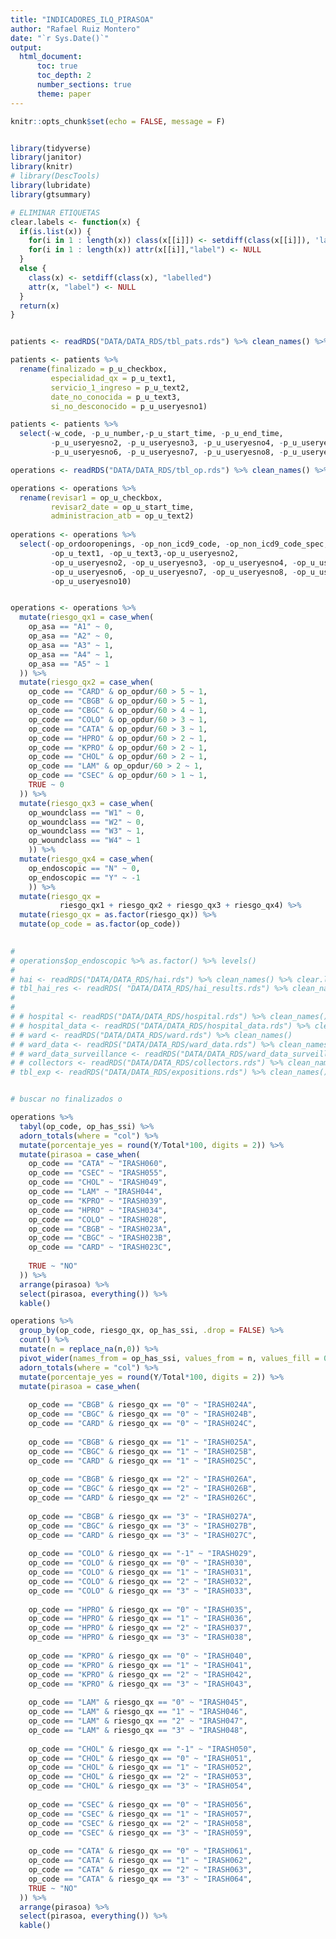 ```yaml
---
title: "INDICADORES_ILQ_PIRASOA"
author: "Rafael Ruiz Montero"
date: "`r Sys.Date()`"
output: 
  html_document:
      toc: true
      toc_depth: 2
      number_sections: true
      theme: paper
---
```


```r
knitr::opts_chunk$set(echo = FALSE, message = F)


library(tidyverse)
library(janitor)
library(knitr)
# library(DescTools)
library(lubridate)
library(gtsummary)

# ELIMINAR ETIQUETAS
clear.labels <- function(x) {
  if(is.list(x)) {
    for(i in 1 : length(x)) class(x[[i]]) <- setdiff(class(x[[i]]), 'labelled') 
    for(i in 1 : length(x)) attr(x[[i]],"label") <- NULL
  }
  else {
    class(x) <- setdiff(class(x), "labelled")
    attr(x, "label") <- NULL
  }
  return(x)
}


patients <- readRDS("DATA/DATA_RDS/tbl_pats.rds") %>% clean_names() %>% clear.labels()

patients <- patients %>% 
  rename(finalizado = p_u_checkbox,
         especialidad_qx = p_u_text1,
         servicio_1_ingreso = p_u_text2,
         date_no_conocida = p_u_text3,
         si_no_desconocido = p_u_useryesno1)

patients <- patients %>% 
  select(-w_code, -p_u_number,-p_u_start_time, -p_u_end_time,
         -p_u_useryesno2, -p_u_useryesno3, -p_u_useryesno4, -p_u_useryesno5,
         -p_u_useryesno6, -p_u_useryesno7, -p_u_useryesno8, -p_u_useryesno9)

operations <- readRDS("DATA/DATA_RDS/tbl_op.rds") %>% clean_names() %>% clear.labels()

operations <- operations %>% 
  rename(revisar1 = op_u_checkbox,
         revisar2_date = op_u_start_time,
         administracion_atb = op_u_text2)
         
operations <- operations %>% 
  select(-op_ordooropenings, -op_non_icd9_code, -op_non_icd9_code_spec, -op_u_number,-op_u_end_time,
         -op_u_text1, -op_u_text3,-op_u_useryesno2,
         -op_u_useryesno2, -op_u_useryesno3, -op_u_useryesno4, -op_u_useryesno5,
         -op_u_useryesno6, -op_u_useryesno7, -op_u_useryesno8, -op_u_useryesno9, 
         -op_u_useryesno10)


operations <- operations %>% 
  mutate(riesgo_qx1 = case_when(
    op_asa == "A1" ~ 0,
    op_asa == "A2" ~ 0,
    op_asa == "A3" ~ 1,
    op_asa == "A4" ~ 1,
    op_asa == "A5" ~ 1
  )) %>% 
  mutate(riesgo_qx2 = case_when(
    op_code == "CARD" & op_opdur/60 > 5 ~ 1,
    op_code == "CBGB" & op_opdur/60 > 5 ~ 1,
    op_code == "CBGC" & op_opdur/60 > 4 ~ 1,
    op_code == "COLO" & op_opdur/60 > 3 ~ 1,
    op_code == "CATA" & op_opdur/60 > 3 ~ 1,
    op_code == "HPRO" & op_opdur/60 > 2 ~ 1,
    op_code == "KPRO" & op_opdur/60 > 2 ~ 1,
    op_code == "CHOL" & op_opdur/60 > 2 ~ 1,
    op_code == "LAM" & op_opdur/60 > 2 ~ 1,
    op_code == "CSEC" & op_opdur/60 > 1 ~ 1,
    TRUE ~ 0
  )) %>% 
  mutate(riesgo_qx3 = case_when(
    op_woundclass == "W1" ~ 0,
    op_woundclass == "W2" ~ 0,
    op_woundclass == "W3" ~ 1,
    op_woundclass == "W4" ~ 1
    )) %>% 
  mutate(riesgo_qx4 = case_when(
    op_endoscopic == "N" ~ 0,
    op_endoscopic == "Y" ~ -1
    )) %>% 
  mutate(riesgo_qx = 
           riesgo_qx1 + riesgo_qx2 + riesgo_qx3 + riesgo_qx4) %>% 
  mutate(riesgo_qx = as.factor(riesgo_qx)) %>% 
  mutate(op_code = as.factor(op_code))

         
# 
# operations$op_endoscopic %>% as.factor() %>% levels()
# 
# hai <- readRDS("DATA/DATA_RDS/hai.rds") %>% clean_names() %>% clear.labels()
# tbl_hai_res <- readRDS( "DATA/DATA_RDS/hai_results.rds") %>% clean_names() %>% clear.labels()
# 
# 
# # hospital <- readRDS("DATA/DATA_RDS/hospital.rds") %>% clean_names()
# # hospital_data <- readRDS("DATA/DATA_RDS/hospital_data.rds") %>% clean_names()
# # ward <- readRDS("DATA/DATA_RDS/ward.rds") %>% clean_names()
# # ward_data <- readRDS("DATA/DATA_RDS/ward_data.rds") %>% clean_names()
# # ward_data_surveillance <- readRDS("DATA/DATA_RDS/ward_data_surveillance.rds") %>% clean_names()
# # collectors <- readRDS("DATA/DATA_RDS/collectors.rds") %>% clean_names()
# tbl_exp <- readRDS("DATA/DATA_RDS/expositions.rds") %>% clean_names() %>% clear.labels()


# buscar no finalizados o 

```


```r
operations %>% 
  tabyl(op_code, op_has_ssi) %>% 
  adorn_totals(where = "col") %>% 
  mutate(porcentaje_yes = round(Y/Total*100, digits = 2)) %>% 
  mutate(pirasoa = case_when(
    op_code == "CATA" ~ "IRASH060",
    op_code == "CSEC" ~ "IRASH055",
    op_code == "CHOL" ~ "IRASH049",
    op_code == "LAM" ~ "IRASH044",
    op_code == "KPRO" ~ "IRASH039",
    op_code == "HPRO" ~ "IRASH034",
    op_code == "COLO" ~ "IRASH028",
    op_code == "CBGB" ~ "IRASH023A",
    op_code == "CBGC" ~ "IRASH023B",
    op_code == "CARD" ~ "IRASH023C",
    
    TRUE ~ "NO"
  )) %>% 
  arrange(pirasoa) %>% 
  select(pirasoa, everything()) %>% 
  kable()
```

```r
operations %>% 
  group_by(op_code, riesgo_qx, op_has_ssi, .drop = FALSE) %>% 
  count() %>% 
  mutate(n = replace_na(n,0)) %>% 
  pivot_wider(names_from = op_has_ssi, values_from = n, values_fill = 0) %>% 
  adorn_totals(where = "col") %>%
  mutate(porcentaje_yes = round(Y/Total*100, digits = 2)) %>% 
  mutate(pirasoa = case_when(
    
    op_code == "CBGB" & riesgo_qx == "0" ~ "IRASH024A",
    op_code == "CBGC" & riesgo_qx == "0" ~ "IRASH024B",
    op_code == "CARD" & riesgo_qx == "0" ~ "IRASH024C",
    
    op_code == "CBGB" & riesgo_qx == "1" ~ "IRASH025A",
    op_code == "CBGC" & riesgo_qx == "1" ~ "IRASH025B",
    op_code == "CARD" & riesgo_qx == "1" ~ "IRASH025C",
    
    op_code == "CBGB" & riesgo_qx == "2" ~ "IRASH026A",
    op_code == "CBGC" & riesgo_qx == "2" ~ "IRASH026B",
    op_code == "CARD" & riesgo_qx == "2" ~ "IRASH026C",
    
    op_code == "CBGB" & riesgo_qx == "3" ~ "IRASH027A",
    op_code == "CBGC" & riesgo_qx == "3" ~ "IRASH027B",
    op_code == "CARD" & riesgo_qx == "3" ~ "IRASH027C",
    
    op_code == "COLO" & riesgo_qx == "-1" ~ "IRASH029",
    op_code == "COLO" & riesgo_qx == "0" ~ "IRASH030",
    op_code == "COLO" & riesgo_qx == "1" ~ "IRASH031",
    op_code == "COLO" & riesgo_qx == "2" ~ "IRASH032",
    op_code == "COLO" & riesgo_qx == "3" ~ "IRASH033",
    
    op_code == "HPRO" & riesgo_qx == "0" ~ "IRASH035",
    op_code == "HPRO" & riesgo_qx == "1" ~ "IRASH036",
    op_code == "HPRO" & riesgo_qx == "2" ~ "IRASH037",
    op_code == "HPRO" & riesgo_qx == "3" ~ "IRASH038",
    
    op_code == "KPRO" & riesgo_qx == "0" ~ "IRASH040",
    op_code == "KPRO" & riesgo_qx == "1" ~ "IRASH041",
    op_code == "KPRO" & riesgo_qx == "2" ~ "IRASH042",
    op_code == "KPRO" & riesgo_qx == "3" ~ "IRASH043",
    
    op_code == "LAM" & riesgo_qx == "0" ~ "IRASH045",
    op_code == "LAM" & riesgo_qx == "1" ~ "IRASH046",
    op_code == "LAM" & riesgo_qx == "2" ~ "IRASH047",
    op_code == "LAM" & riesgo_qx == "3" ~ "IRASH048",
    
    op_code == "CHOL" & riesgo_qx == "-1" ~ "IRASH050",
    op_code == "CHOL" & riesgo_qx == "0" ~ "IRASH051",
    op_code == "CHOL" & riesgo_qx == "1" ~ "IRASH052",
    op_code == "CHOL" & riesgo_qx == "2" ~ "IRASH053",
    op_code == "CHOL" & riesgo_qx == "3" ~ "IRASH054",
    
    op_code == "CSEC" & riesgo_qx == "0" ~ "IRASH056",
    op_code == "CSEC" & riesgo_qx == "1" ~ "IRASH057",
    op_code == "CSEC" & riesgo_qx == "2" ~ "IRASH058",
    op_code == "CSEC" & riesgo_qx == "3" ~ "IRASH059",
  
    op_code == "CATA" & riesgo_qx == "0" ~ "IRASH061",
    op_code == "CATA" & riesgo_qx == "1" ~ "IRASH062",
    op_code == "CATA" & riesgo_qx == "2" ~ "IRASH063",
    op_code == "CATA" & riesgo_qx == "3" ~ "IRASH064",
    TRUE ~ "NO"
  )) %>% 
  arrange(pirasoa) %>% 
  select(pirasoa, everything()) %>% 
  kable()
```

